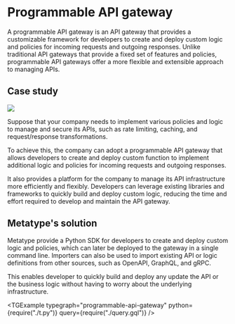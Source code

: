 
# Programmable API gateway

A programmable API gateway is an API gateway that provides a customizable framework for developers to create and deploy custom logic and policies for incoming requests and outgoing responses. Unlike traditional API gateways that provide a fixed set of features and policies, programmable API gateways offer a more flexible and extensible approach to managing APIs.

## Case study

<div className="text-center md:float-right p-8">

![](image.drawio.svg)

</div>

Suppose that your company needs to implement various policies and logic to manage and secure its APIs, such as rate limiting, caching, and request/response transformations.

To achieve this, the company can adopt a programmable API gateway that allows developers to create and deploy custom function to implement additional logic and policies for incoming requests and outgoing responses.

It also provides a platform for the company to manage its API infrastructure more efficiently and flexibly. Developers can leverage existing libraries and frameworks to quickly build and deploy custom logic, reducing the time and effort required to develop and maintain the API gateway.

## Metatype's solution

Metatype provide a Python SDK for developers to create and deploy custom logic and policies, which can later be deployed to the gateway in a single command line. Importers can also be used to import existing API or logic definitions from other sources, such as OpenAPI, GraphQL, and gRPC.

This enables developer to quickly build and deploy any update the API or the business logic without having to worry about the underlying infrastructure.

<TGExample
  typegraph="programmable-api-gateway"
  python={require("./t.py")}
  query={require("./query.gql")}
/>
